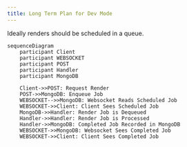```yaml
---
title: Long Term Plan for Dev Mode
---
```


Ideally renders should be scheduled in a queue.

```mermaid
sequenceDiagram
    participant Client
    participant WEBSOCKET
    participant POST
    participant Handler
    participant MongoDB

    Client->>POST: Request Render
    POST->>MongoDB: Enqueue Job
    WEBSOCKET-->>MongoDB: Websocket Reads Scheduled Job
    WEBSOCKET->>Client: Client Sees Scheduled Job
    MongoDB->>Handler: Render Job is Dequeued
    Handler->>Handler: Render Job is Processed
    Handler->>MongoDB: Completed Job Recorded in MongoDB
    WEBSOCKET->>MongoDB: Websocket Sees Completed Job
    WEBSOCKET->>Client: Client Sees Completed Job
```
